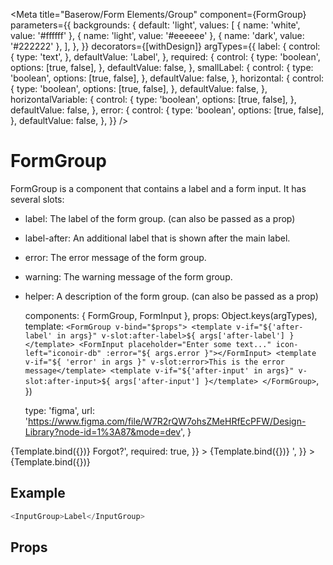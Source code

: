 

<Meta
    title="Baserow/Form Elements/Group"
    component={FormGroup}
    parameters={{
        backgrounds: {
            default: 'light',
            values: [
                { name: 'white', value: '#ffffff' },
                { name: 'light', value: '#eeeeee' },
                { name: 'dark', value: '#222222' },
            ],
        },
    }}
    decorators={[withDesign]}
    argTypes={{
        label: {
            control: {
                type: 'text',
            },
            defaultValue: 'Label',
        },
        required: {
            control: {
                type: 'boolean',
                options: [true, false],
            },
            defaultValue: false,
        },
        smallLabel: {
            control: {
                type: 'boolean',
                options: [true, false],
            },
            defaultValue: false,
        },
        horizontal: {
            control: {
                type: 'boolean',
                options: [true, false],
            },
            defaultValue: false,
        },
        horizontalVariable: {
            control: {
                type: 'boolean',
                options: [true, false],
            },
            defaultValue: false,
        },
        error: {
            control: {
                type: 'boolean',
                options: [true, false],
            },
            defaultValue: false,
        },
    }}
/>

# FormGroup

FormGroup is a component that contains a label and a form input. It has several slots:

-   label: The label of the form group. (can also be passed as a prop)
-   label-after: An additional label that is shown after the main label.
-   error: The error message of the form group.
-   warning: The warning message of the form group.
-   helper: A description of the form group. (can also be passed as a prop)

    components: { FormGroup, FormInput },
    props: Object.keys(argTypes),
    template: `
    <FormGroup v-bind="$props">
        <template v-if="${'after-label' in args}" v-slot:after-label>${
        args['after-label']
    }</template>
       <FormInput placeholder="Enter some text..." icon-left="iconoir-db" :error="${
           args.error
       }"></FormInput>
        <template v-if="${
            'error' in args
        }" v-slot:error>This is the error message</template>
        <template v-if="${'after-input' in args}" v-slot:after-input>${
        args['after-input']
    }</template>
    </FormGroup>
    `,
})

    type: 'figma',
    url: 'https://www.figma.com/file/W7R2rQW7ohsZMeHRfEcPFW/Design-Library?node-id=1%3A87&mode=dev',
}

<Canvas>
    <Story
        name="Default"
        parameters={{
            design: config(designConfig),
        }}
        args={{
            helperText:
                'We’ll use this address if we need to contact you about your account.',
        }}
    >
        {Template.bind({})}
    </Story>
    <Story
        name="w/ after label"
        parameters={{
            design: config(designConfig),
        }}
        args={{
            'after-label': '<span>Forgot?</span>',
            required: true,
        }}
    >
        {Template.bind({})}
    </Story>
    <Story
        name="w/ after input element"
        parameters={{
            design: config(designConfig),
        }}
        args={{
            'after-input':
                '<ButtonIcon icon="iconoir-trash" type="secondary"/>',
        }}
    >
        {Template.bind({})}
    </Story>
</Canvas>

## Example

```javascript
<InputGroup>Label</InputGroup>
```

## Props

<Props of={InputGroup} />
